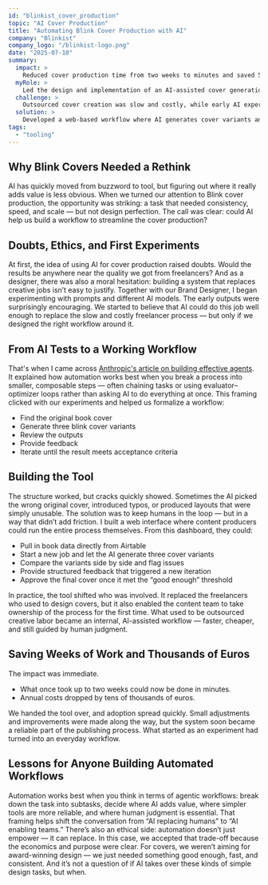 ```yaml
---
id: "blinkist_cover_production"
topic: "AI Cover Production"
title: "Automating Blink Cover Production with AI"
company: "Blinkist"
company_logo: "/blinkist-logo.png"
date: "2025-07-10"
summary:
  impact: >
    Reduced cover production time from two weeks to minutes and saved 50k euros annually by automating the workflow with AI.
  myRole: >
    Led the design and implementation of an AI-assisted cover generation tool, combining automation with human oversight to streamline production.
  challenge: >
    Outsourced cover creation was slow and costly, while early AI experiments raised doubts about quality and feasibility.
  solution: >
    Developed a web-based workflow where AI generates cover variants and humans review, iterate, and approve — blending automation with judgment for speed and control.
tags:
  - "tooling"
---
```


## Why Blink Covers Needed a Rethink

AI has quickly moved from buzzword to tool, but figuring out where it really adds value is less obvious.
When we turned our attention to Blink cover production, the opportunity was striking: a task that needed consistency, speed, and scale — but not design perfection.
The call was clear: could AI help us build a workflow to streamline the cover production?

<ArticleImage
  src="/case-studies/blinkist-covers.png"
  alt="Original book covers and their Blink counterparts"
  caption="We transform original book covers into Blinkist's signature style — could AI handle this creative task?"
  size="large"
/>

## Doubts, Ethics, and First Experiments

At first, the idea of using AI for cover production raised doubts. Would the results be anywhere near the quality we got from freelancers?
And as a designer, there was also a moral hesitation: building a system that replaces creative jobs isn’t easy to justify.
Together with our Brand Designer, I began experimenting with prompts and different AI models. The early outputs were surprisingly encouraging.
We started to believe that AI could do this job well enough to replace the slow and costly freelancer process — but only if we designed the right workflow around it.

## From AI Tests to a Working Workflow

That's when I came across [Anthropic's article on building effective agents](https://www.anthropic.com/engineering/building-effective-agents).
It explained how automation works best when you break a process into smaller, composable steps — often chaining tasks or using evaluator–optimizer loops rather than asking AI to do everything at once.
This framing clicked with our experiments and helped us formalize a workflow:

- Find the original book cover
- Generate three blink cover variants
- Review the outputs
- Provide feedback
- Iterate until the result meets acceptance criteria

<ArticleImage
  src="/case-studies/blinkist-covers-workflow.png"
  alt="AI cover generation workflow diagram"
  caption="The iterative workflow showing how AI generates variants while humans provide guidance and approval"
  size="large"
/>

## Building the Tool

The structure worked, but cracks quickly showed. Sometimes the AI picked the wrong original cover, introduced typos, or produced layouts that were simply unusable. The solution was to keep humans in the loop — but in a way that didn’t add friction.
I built a web interface where content producers could run the entire process themselves. From this dashboard, they could:

- Pull in book data directly from Airtable
- Start a new job and let the AI generate three cover variants
- Compare the variants side by side and flag issues
- Provide structured feedback that triggered a new iteration
- Approve the final cover once it met the “good enough” threshold

In practice, the tool shifted who was involved.
It replaced the freelancers who used to design covers, but it also enabled the content team to take ownership of the process for the first time.
What used to be outsourced creative labor became an internal, AI-assisted workflow — faster, cheaper, and still guided by human judgment.

<ArticleImage
  src="/case-studies/blinkist-cover-tool-1.png"
  alt="AI cover generation workflow diagram"
  size="large"
/>
<ArticleImage
  src="/case-studies/blinkist-cover-tool-2.png"
  alt="AI cover generation workflow diagram"
  caption="The iterative workflow showing how AI generates variants while humans provide guidance and approval"
  size="large"
/>

## Saving Weeks of Work and Thousands of Euros

The impact was immediate.

- What once took up to two weeks could now be done in minutes.
- Annual costs dropped by tens of thousands of euros.

We handed the tool over, and adoption spread quickly. Small adjustments and improvements were made along the way, but the system soon became a reliable part of the publishing process.
What started as an experiment had turned into an everyday workflow.

## Lessons for Anyone Building Automated Workflows

Automation works best when you think in terms of agentic workflows: break down the task into subtasks, decide where AI adds value, where simpler tools are more reliable, and where human judgment is essential.
That framing helps shift the conversation from “AI replacing humans” to “AI enabling teams.”
There’s also an ethical side: automation doesn’t just empower — it can replace. In this case, we accepted that trade-off because the economics and purpose were clear.
For covers, we weren’t aiming for award-winning design — we just needed something good enough, fast, and consistent. And it’s not a question of if AI takes over these kinds of simple design tasks, but when.
